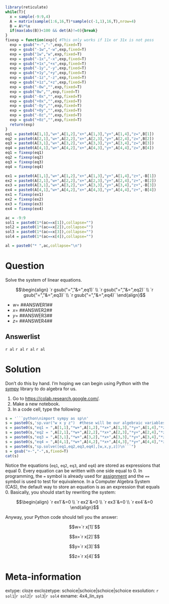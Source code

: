 ```r
library(reticulate)
while(T){
  x = sample(-9:9,4)
  A = matrix(sample(1:6,16,T)*sample(c(-1,1),16,T),nrow=4)
  B = A%*%x
  if(max(abs(B))<100 && det(A)!=0){break}
}
fixexp = function(exp){ #This only works if 11x or 31x is not poss
  exp = gsub("+-","-",exp,fixed=T)
  exp = gsub("-1w","-w",exp,fixed=T)
  exp = gsub("1w","w",exp,fixed=T)
  exp = gsub("-1x","-x",exp,fixed=T)
  exp = gsub("+1x","+x",exp,fixed=T)
  exp = gsub("-1y","-y",exp,fixed=T)
  exp = gsub("+1y","+y",exp,fixed=T)
  exp = gsub("-1z","-z",exp,fixed=T)
  exp = gsub("+1z","+z",exp,fixed=T)
  exp = gsub("-0w","",exp,fixed=T)
  exp = gsub("0w","",exp,fixed=T)
  exp = gsub("-0x","",exp,fixed=T)
  exp = gsub("+0x","",exp,fixed=T)
  exp = gsub("-0y","",exp,fixed=T)
  exp = gsub("+0y","",exp,fixed=T)
  exp = gsub("-0z","",exp,fixed=T)
  exp = gsub("+0z","",exp,fixed=T)
  return(exp)
}
eq1 = paste0(A[1,1],"w+",A[1,2],"x+",A[1,3],"y+",A[1,4],"z=",B[1])
eq2 = paste0(A[2,1],"w+",A[2,2],"x+",A[2,3],"y+",A[2,4],"z=",B[2])
eq3 = paste0(A[3,1],"w+",A[3,2],"x+",A[3,3],"y+",A[3,4],"z=",B[3])
eq4 = paste0(A[4,1],"w+",A[4,2],"x+",A[4,3],"y+",A[4,4],"z=",B[4])
eq1 = fixexp(eq1)
eq2 = fixexp(eq2)
eq3 = fixexp(eq3)
eq4 = fixexp(eq4)

ex1 = paste0(A[1,1],"w+",A[1,2],"x+",A[1,3],"y+",A[1,4],"z+",-B[1])
ex2 = paste0(A[2,1],"w+",A[2,2],"x+",A[2,3],"y+",A[2,4],"z+",-B[2])
ex3 = paste0(A[3,1],"w+",A[3,2],"x+",A[3,3],"y+",A[3,4],"z+",-B[3])
ex4 = paste0(A[4,1],"w+",A[4,2],"x+",A[4,3],"y+",A[4,4],"z+",-B[4])
ex1 = fixexp(ex1)
ex2 = fixexp(ex2)
ex3 = fixexp(ex3)
ex4 = fixexp(ex4)

ac = -9:9
sol1 = paste0(1*(ac==x[1]),collapse="")
sol2 = paste0(1*(ac==x[2]),collapse="")
sol3 = paste0(1*(ac==x[3]),collapse="")
sol4 = paste0(1*(ac==x[4]),collapse="")

al = paste0("* ",ac,collapse="\n")

```

Question
========

Solve the system of linear equations.

$$\begin{align}
`r gsub("=","&=",eq1)` \\
`r gsub("=","&=",eq2)` \\
`r gsub("=","&=",eq3)` \\
`r gsub("=","&=",eq4)` 
\end{align}$$

* $w=$ ##ANSWER1##
* $x=$ ##ANSWER2##
* $y=$ ##ANSWER3##
* $z=$ ##ANSWER4##

Answerlist
--------

`r al`
`r al`
`r al`
`r al`



Solution
========



Don't do this by hand. I'm hoping we can begin using Python with the [sympy](https://docs.sympy.org/latest/tutorials/intro-tutorial/intro.html) library to do algebra for us.

1. Go to [https://colab.research.google.com/](https://colab.research.google.com/). 
2. Make a new notebook. 
3. In a code cell, type the following:

```r
s = '```python\nimport sympy as sp\n'
s = paste0(s,'sp.var("w x y z")  #these will be our algebraic variables\n')
s = paste0(s,"eq1 = ",A[1,1],"*w+",A[1,2],"*x+",A[1,3],"*y+",A[1,4],"*z+",-B[1],"\n")
s = paste0(s,"eq2 = ",A[2,1],"*w+",A[2,2],"*x+",A[2,3],"*y+",A[2,4],"*z+",-B[2],"\n")
s = paste0(s,"eq3 = ",A[3,1],"*w+",A[3,2],"*x+",A[3,3],"*y+",A[3,4],"*z+",-B[3],"\n")
s = paste0(s,"eq4 = ",A[4,1],"*w+",A[4,2],"*x+",A[4,3],"*y+",A[4,4],"*z+",-B[4],"\n")
s = paste0(s,"sp.solve([eq1,eq2,eq3,eq4],[w,x,y,z])\n```")
s = gsub("+-","-",s,fixed=T)
cat(s)
```

Notice the equations (`eq1`, `eq2`, `eq3`, and `eq4`) are stored as expressions that equal 0. Every equation can be written with one side equal to 0. In programming, the `=` symbol is already used for [assignment](https://cs.stanford.edu/people/nick/py/python-var.html) and the `==` symbol is used to test for equivalence. In a Computer Algebra System (CAS), the default way to store an equation is as an expression that equals 0. Basically, you should start by rewriting the system:

$$\begin{align}
`r ex1`&=0 \\
`r ex2`&=0 \\
`r ex3`&=0 \\
`r ex4`&=0
\end{align}$$

Anyway, your Python code should tell you the answer:


$$w=`r x[1]`$$

$$x=`r x[2]`$$

$$y=`r x[3]`$$

$$z=`r x[4]`$$


Meta-information
============
extype: cloze
exclozetype: schoice|schoice|schoice|schoice
exsolution: `r sol1`|`r sol2`|`r sol3`|`r sol4`
exname: 4x4_lin_sys